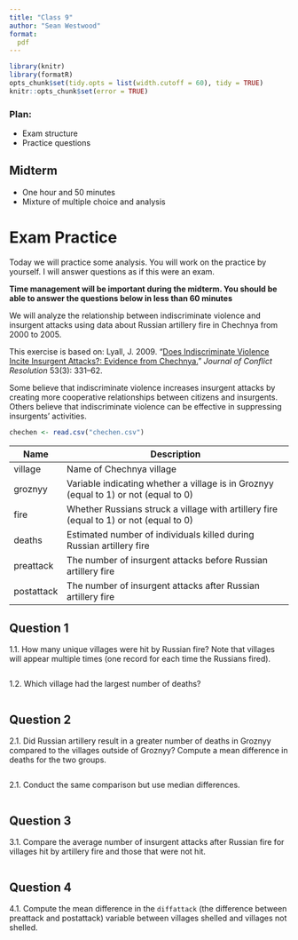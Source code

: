 ```yaml
---
title: "Class 9"
author: "Sean Westwood"
format:
  pdf
---
```

```r
library(knitr)
library(formatR)
opts_chunk$set(tidy.opts = list(width.cutoff = 60), tidy = TRUE)
knitr::opts_chunk$set(error = TRUE)
```

### Plan:
* Exam structure
* Practice questions 

## Midterm

* One hour and 50 minutes 
* Mixture of multiple choice and analysis


# Exam Practice

Today we will practice some analysis.  You will work on the practice by yourself.  I will answer questions as if this were an exam.


**Time management will be important during the midterm.  You should be able to answer the questions below in less than 60 minutes**

We will analyze the relationship between indiscriminate violence and insurgent attacks using data about Russian artillery fire in Chechnya from 2000 to 2005. 

This exercise is based on: Lyall, J. 2009. “[Does Indiscriminate Violence Incite Insurgent Attacks?: Evidence from Chechnya.](http://dx.doi.org/10.1177/0022002708330881)” *Journal of Conflict Resolution* 53(3): 331–62.
    
Some believe that indiscriminate violence increases insurgent attacks by creating more cooperative relationships between citizens and insurgents.  Others believe that indiscriminate violence can be effective in suppressing insurgents' activities.  

```r
chechen <- read.csv("chechen.csv")
```

| Name       | Description                                                                            |
|------------|----------------------------------------------------------------------------------------|
| village    | Name of Chechnya village                                                               |
| groznyy    | Variable indicating whether a village is in Groznyy (equal to 1) or not (equal to 0)   |
| fire       | Whether Russians struck a village with artillery fire (equal to 1) or not (equal to 0) |
| deaths     | Estimated number of individuals killed during Russian artillery fire                   |
| preattack  | The number of insurgent attacks before Russian artillery fire                          |
| postattack | The number of insurgent attacks after Russian artillery fire                           |

## Question 1
  
1.1. How many unique villages were hit by Russian fire?  Note that villages will appear multiple times (one record for each time the Russians fired).

```r

```

1.2. Which village had the largest number of deaths?

```r

```

## Question 2

2.1. Did Russian artillery result in a greater number of deaths in Groznyy compared to the villages outside of Groznyy? Compute a mean difference in deaths for the two groups.
```r

```

2.1. Conduct the same comparison but use median differences.
```r

```

## Question 3
    
3.1. Compare the average number of insurgent attacks after Russian fire for villages hit by artillery fire and those that were not hit. 
```r

```

## Question 4

4.1. Compute the mean difference in the `diffattack` (the difference between preattack and postattack) variable between villages shelled and villages not shelled.  
```r

```



